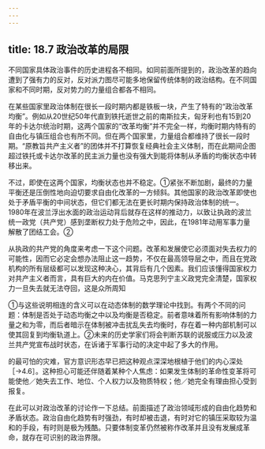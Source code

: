 ```yaml
---
---
---
```

title: 18.7 政治改革的局限
---



不同国家具体政治事件的历史进程各不相同。如同前面所提到的，政治改革的趋向遭到了强有力的反对，反对派力图尽可能多地保留传统体制的政治结构。在不同国家和不同时期，反对势力的力量组合都各不相同。

在某些国家里政治体制在很长一段时期内都是铁板一块，产生了特有的“政治改革均衡”。例如从20世纪50年代直到铁托逝世之前的南斯拉夫，匈牙利也有15到20年的卡达尔统治时期，这两个国家的“改革均衡”并不完全一样，均衡时期内特有的自由化与镇压组合也有所不同。但在两个国家里，力量组合都维持了很长一段时期。“原教旨共产主义者”的团体并不打算恢复经典社会主义体制，而在此期间企图超过铁托或卡达尔改革的民主派力量也没有强大到能将体制从矛盾的均衡状态中转移出来。

不过，即使在这两个国家，均衡状态也并不稳定。①紧张不断加剧，最终的力量平衡还是压倒性地向迫切要求自由化改革的一方倾斜。其他国家的政治改革即使也处于矛盾平衡的中间状态，但它们都无法在更长时期内保持政治体制的统一。1980年在波兰浮出水面的政治运动背后就存在这样的推动力，以致让执政的波兰统一政党（共产党）感到垄断权力处于危险之中，因此，在1981年动用军事力量解散了团结工会。②

从执政的共产党的角度来考虑一下这个问题。改革和发展使它必须面对失去权力的可能性，因而它必定会想办法阻止这一趋势，不仅在最高领导层之中，而且在党政机构的所有层级都可以发现这种决心，其背后有几个因素。我们应该懂得国家权力对共产主义者而言，具有巨大的内在价值。马克思列宁主义政党完全清楚，国家权力一旦失去就无法夺回，这是众所周知

①与这些说明相连的含义可以在动态体制的数学理论中找到。有两个不同的问题：体制是否处于动态均衡之中以及均衡是否稳定。前者意味着所有影响体制的力量之和为零，而后者暗示在体制被冲击扰乱失去均衡时，存在着一种内部机制可以使其回复到均衡轨道上。②未来的历史学家们将会判断苏联的说服或压力以及波兰共产党宣布战时状态，在诉诸于军事行动的决定中起了多大的作用。



的最可怕的灾难，官方意识形态早已把这种观点深深地根植于他们的内心深处［→4.6］。这种担心可能还伴随着某种个人焦虑：如果发生体制的革命性变革将可能使他／她失去工作、地位、个人权力以及物质特权；他／她完全有理由担心受到报复。

在此可以对政治改革的讨论作一下总结。前面描述了政治领域形成的自由化趋势和矛盾状态。政治自由化趋势有时强劲，有时却被击退，有时对它的镇压采取较为温和的手段，有时则是极为残酷。只要体制变革仍然被称作改革并且没有发展成革命，就存在可识别的政治界限。